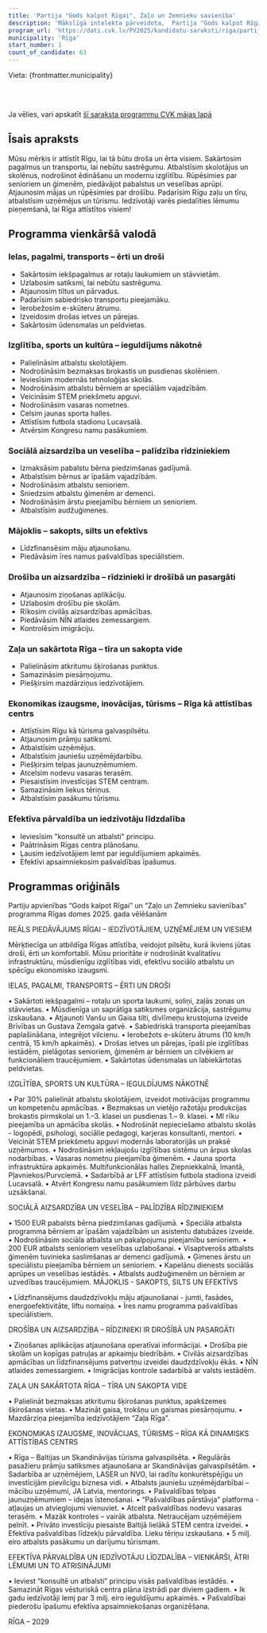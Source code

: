 ```yaml
---
title: 'Partija "Gods kalpot Rīgai", Zaļo un Zemnieku savienība'
description: 'Mākslīgā intelekta pārveidota,  Partija "Gods kalpot Rīgai", Zaļo un Zemnieku savienība - Rīga programma vienkāršā valodā'
program_url: 'https://dati.cvk.lv/PV2025/kandidatu-saraksti/riga/partija-gods-kalpot-rigai-zalo-un-zemnieku-savieniba'
municipality: 'Rīga'
start_number: 1
count_of_candidate: 63
---
```



Vieta: {frontmatter.municipality}<br/>

<Badge text="Infrastruktūras uzlabošana" variant="note" size="small" /> <Badge text="Izglītības atbalsts" variant="note" size="small" /> <Badge text="Sociālā aizsardzība senioriem un ģimenēm" variant="note" size="small" /> <Badge text="Daudzdzīvokļu māju atjaunošana" variant="note" size="small" /> <Badge text="Uzņēmējdarbības atbalsts" variant="note" size="small" />

<br/><br/> 

<Card title='Šis ir mākslīga intelekta ģenerēts apraksts' icon='starlight'>
    Ja vēlies, vari apskatīt <a href={frontmatter.program_url} target='_blank'>šī saraksta programmu CVK mājas lapā</a>
    </Card>

## Īsais apraksts

Mūsu mērķis ir attīstīt Rīgu, lai tā būtu droša un ērta visiem. Sakārtosim pagalmus un transportu, lai nebūtu sastrēgumu. Atbalstīsim skolotājus un skolēnus, nodrošinot ēdināšanu un modernu izglītību. Rūpēsimies par senioriem un ģimenēm, piedāvājot pabalstus un veselības aprūpi. Atjaunosim mājas un rūpēsimies par drošību. Padarīsim Rīgu zaļu un tīru, atbalstīsim uzņēmējus un tūrismu. Iedzīvotāji varēs piedalīties lēmumu pieņemšanā, lai Rīga attīstītos visiem!

## Programma vienkāršā valodā

### Ielas, pagalmi, transports – ērti un droši

*   Sakārtosim iekšpagalmus ar rotaļu laukumiem un stāvvietām.
*   Uzlabosim satiksmi, lai nebūtu sastrēgumu.
*   Atjaunosim tiltus un pārvadus.
*   Padarīsim sabiedrisko transportu pieejamāku.
*   Ierobežosim e-skūteru ātrumu.
*   Izveidosim drošas ietves un pārejas.
*   Sakārtosim ūdensmalas un peldvietas.

### Izglītība, sports un kultūra – ieguldījums nākotnē

*   Palielināsim atbalstu skolotājiem.
*   Nodrošināsim bezmaksas brokastis un pusdienas skolēniem.
*   Ieviesīsim modernās tehnoloģijas skolās.
*   Nodrošināsim atbalstu bērniem ar speciālām vajadzībām.
*   Veicināsim STEM priekšmetu apguvi.
*   Nodrošināsim vasaras nometnes.
*   Celsim jaunas sporta halles.
*   Attīstīsim futbola stadionu Lucavsalā.
*   Atvērsim Kongresu namu pasākumiem.

### Sociālā aizsardzība un veselība – palīdzība rīdziniekiem

*   Izmaksāsim pabalstu bērna piedzimšanas gadījumā.
*   Atbalstīsim bērnus ar īpašām vajadzībām.
*   Nodrošināsim atbalstu senioriem.
*   Sniedzsim atbalstu ģimenēm ar demenci.
*   Nodrošināsim ārstu pieejamību bērniem un senioriem.
*   Atbalstīsim audžuģimenes.

### Mājoklis – sakopts, silts un efektīvs

*   Līdzfinansēsim māju atjaunošanu.
*   Piedāvāsim īres namus pašvaldības speciālistiem.

### Drošība un aizsardzība – rīdzinieki ir drošībā un pasargāti

*   Atjaunosim ziņošanas aplikāciju.
*   Uzlabosim drošību pie skolām.
*   Rīkosim civilās aizsardzības apmācības.
*   Piedāvāsim NĪN atlaides zemessargiem.
*   Kontrolēsim imigrāciju.

### Zaļa un sakārtota Rīga – tīra un sakopta vide

*   Palielināsim atkritumu šķirošanas punktus.
*   Samazināsim piesārņojumu.
*   Piešķirsim mazdārziņus iedzīvotājiem.

### Ekonomikas izaugsme, inovācijas, tūrisms – Rīga kā attīstības centrs

*   Attīstīsim Rīgu kā tūrisma galvaspilsētu.
*   Atjaunosim prāmju satiksmi.
*   Atbalstīsim uzņēmējus.
*   Atbalstīsim jauniešu uzņēmējdarbību.
*   Piešķirsim telpas jaunuzņēmumiem.
*   Atcelsim nodevu vasaras terasēm.
*   Piesaistīsim investīcijas STEM centram.
*   Samazināsim liekus tēriņus.
*   Atbalstīsim pasākumu tūrismu.

### Efektīva pārvaldība un iedzīvotāju līdzdalība

*   Ieviesīsim "konsultē un atbalsti" principu.
*   Paātrināsim Rīgas centra plānošanu.
*   Ļausim iedzīvotājiem lemt par ieguldījumiem apkaimēs.
*   Efektīvi apsaimniekosim pašvaldības īpašumus.

## Programmas oriģināls

Partiju apvienības “Gods kalpot Rīgai” un “Zaļo un Zemnieku savienības” programma
Rīgas domes 2025. gada vēlēšanām

REĀLS PIEDĀVĀJUMS RĪGAI – IEDZĪVOTĀJIEM, UZŅĒMĒJIEM UN VIESIEM

Mērķtiecīga un atbildīga Rīgas attīstība, veidojot pilsētu, kurā ikviens jūtas droši, ērti un komfortabli. Mūsu prioritāte ir nodrošināt kvalitatīvu infrastruktūru, mūsdienīgu izglītības vidi, efektīvu sociālo atbalstu un spēcīgu ekonomisko izaugsmi.

IELAS, PAGALMI, TRANSPORTS – ĒRTI UN DROŠI

• Sakārtoti iekšpagalmi – rotaļu un sporta laukumi, soliņi, zaļās zonas un stāvvietas.
• Mūsdienīga un saprātīga satiksmes organizācija, sastrēgumu izskaušana.
• Atjaunoti Vanšu un Gaisa tilti, divlīmeņu krustojuma izveide Brīvības un Gustava Zemgala gatvē.
• Sabiedriskā transporta pieejamības paplašināšana, integrējot vilcienu.
• Ierobežots e-skūteru ātrums (10 km/h centrā, 15 km/h apkaimēs).
• Drošas ietves un pārejas, īpaši pie izglītības iestādēm, pielāgotas senioriem, ģimenēm ar bērniem un cilvēkiem ar funkcionāliem traucējumiem.
• Sakārtotas ūdensmalas un labiekārtotas peldvietas.

IZGLĪTĪBA, SPORTS UN KULTŪRA – IEGULDĪJUMS NĀKOTNĒ

• Par 30% palielināt atbalstu skolotājiem, izveidot motivācijas programmu un kompetenču apmācības.
• Bezmaksas un vietējo ražotāju produkcijas brokastis pirmskolai un 1.–3. klasei un pusdienas 1.– 9. klasei.
• MI rīku pieejamība un apmācība skolās.
• Nodrošināt nepieciešamo atbalstu skolās - logopēdi, psihologi, sociālie pedagogi, karjeras konsultanti, mentori.
• Veicināt STEM priekšmetu apguvi modernās laboratorijās un praksē uzņēmumos.
• Nodrošināsim iekļaujošu izglītības sistēmu un ārpus skolas nodarbības.
• Vasaras nometņu pieejamība ģimenēm.
• Jauna sporta infrastruktūra apkaimēs. Multifunkcionālas halles Ziepniekkalnā, Imantā, Pļavniekos/Purvciemā.
• Sadarbībā ar LFF attīstīsim futbola stadiona izveidi Lucavsalā.
• Atvērt Kongresu namu pasākumiem līdz pārbūves darbu uzsākšanai.

SOCIĀLĀ AIZSARDZĪBA UN VESELĪBA – PALĪDZĪBA RĪDZINIEKIEM

• 1500 EUR pabalsts bērna piedzimšanas gadījumā.
• Speciāla atbalsta programma bērniem ar īpašām vajadzībām un asistentu datubāzes izveide.
• Nodrošināsim sociāla atbalsta un pakalpojumu pieejamību senioriem.
• 200 EUR atbalsts senioriem veselības uzlabošanai.
• Visaptverošs atbalsts ģimenēm tuvinieka saslimšanas ar demenci gadījumā.
• Ģimenes ārstu un speciālistu pieejamība bērniem un senioriem.
• Kapelānu dienests sociālās aprūpes un veselības iestādēs.
• Atbalsts audžuģimenēm un bērniem ar uzvedības traucējumiem.
MĀJOKLIS - SAKOPTS, SILTS UN EFEKTĪVS

• Līdzfinansējums daudzdzīvokļu māju atjaunošanai - jumti, fasādes, energoefektivitāte, liftu nomaiņa.
• Īres namu programma pašvaldības speciālistiem.

DROŠĪBA UN AIZSARDZĪBA – RĪDZINIEKI IR DROŠĪBĀ UN PASARGĀTI

• Ziņošanas aplikācijas atjaunošana operatīvai informācijai.
• Drošība pie skolām un kopīgas patruļas ar apkaimju biedrībām.
• Civilās aizsardzības apmācības un līdzfinansējums patvertņu izveidei daudzdzīvokļu ēkās.
• NĪN atlaides zemessargiem.
• Imigrācijas kontrole sadarbībā ar valsts iestādēm.

ZAĻA UN SAKĀRTOTA RĪGA – TĪRA UN SAKOPTA VIDE

• Palielināt bezmaksas atkritumu šķirošanas punktus, apakšzemes šķirošanas vietas.
• Mazināt gaisa, trokšņu un gaismas piesārņojumu.
• Mazdārziņa pieejamība iedzīvotājiem “Zaļa Rīga”.

EKONOMIKAS IZAUGSME, INOVĀCIJAS, TŪRISMS – RĪGA KĀ DINAMISKS ATTĪSTĪBAS CENTRS

• Rīga – Baltijas un Skandināvijas tūrisma galvaspilsēta.
• Regulārās pasažieru prāmju satiksmes atjaunošana ar Skandināvijas galvaspilsētām.
• Sadarbība ar uzņēmējiem, LASER un NVO, lai radītu konkurētspējīgu un investīcijām pievilcīgu biznesa vidi.
• Atbalsts jauniešu uzņēmējdarbībai – mācību uzņēmumi, JA Latvia, mentorings.
• Pašvaldības telpas jaunuzņēmumiem – idejas īstenošanai.
• “Pašvaldības pārstāvja” platforma - atļaujas un atvieglojumi vienuviet.
• Atcelt pašvaldības nodevu vasaras terasēm.
• Mazāk kontroles – vairāk atbalsta. Netraucējam uzņēmējiem pelnīt.
• Privāto investīciju piesaiste Baltijā lielākā STEM centra izveidei.
• Efektīva pašvaldības līdzekļu pārvaldība. Lieku tēriņu izskaušana.
• 5 milj. eiro atbalsts pasākumu un darījumu tūrismam.


EFEKTĪVA PĀRVALDĪBA UN IEDZĪVOTĀJU LĪDZDALĪBA – VIENKĀRŠI, ĀTRI LĒMUMI UN TO ATRISINĀJUMI

• Ieviest “konsultē un atbalsti” principu visās pašvaldības iestādēs.
• Samazināt Rīgas vēsturiskā centra plāna izstrādi par diviem gadiem.
• Ik gadu iedzīvotāji lemj par 3 milj. eiro ieguldījumu apkaimēs.
• Pašvaldībai piederošu īpašumu efektīva apsaimniekošanas organizēšana.



RĪGA – 2029
